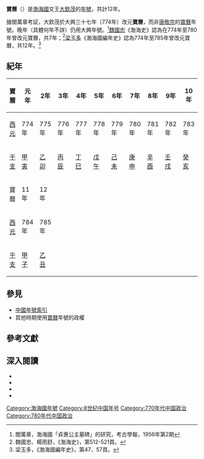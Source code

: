 {{Eranamebox
|年号=寶曆
|起讫时间= 774年－785年
|政权= [[渤海國|渤海國]]
|帝王=文王[[大欽茂|大欽茂]]
|历时= 12年
|timeline= <timeline>
ImageSize  = width:200 height:50
PlotArea   = width:180 height:30 left:10 bottom:20
TimeAxis   = orientation:horizontal
DateFormat = yyyy
Period     = from:698 till:926
AlignBars  = early
ScaleMajor = increment:50 start:698
Colors =
  id:canvas value:rgb(1,1,0.85)
BackgroundColors = canvas:canvas
PlotData =
  width:15 color:black
  bar:era from:start till:end
  bar:era from:774 till:785 color:red
</timeline>
|說明={{fontcolor|red|寶曆}}在渤海國的位置
}}
'''寶曆'''（{{kj|774年||785年|}}）是[[渤海國|渤海國]]文王[[大欽茂|大欽茂]]的[[年號|年號]]，共計12年。

據閻萬章考証，大欽茂於大興三十七年（774年）改元'''寶曆'''，而非[[唐敬宗|唐敬宗]]的[[寶曆_(唐朝)|寶曆]]年號。晚年（具體何年不詳）仍用大興年號。<ref>閻萬章，渤海國「貞惠公主墓碑」的研究，考古學報，1956年第2期</ref>[[魏國忠|魏國忠]]《渤海史》認為在774年至780年曾改元寶曆，共7年；<ref>魏國忠、楊雨舒，《渤海史》，第512-521頁。</ref>[[梁玉多|梁玉多]]《渤海國編年史》認為774年至785年曾改元寶曆，共12年。<ref>梁玉多，《渤海國編年史》，第47、57頁。</ref>

==紀年==
{| class="wikitable"  style="text-align:center;"
!寶曆!!元年!!2年!!3年!!4年!!5年!!6年!!7年!!8年!!9年!!10年
|-
![[西元|西元]]
|774年||775年||776年||777年||778年||779年||780年||781年||782年||783年
|-
![[干支|干支]]
|[[甲寅|甲寅]]||[[乙卯|乙卯]]||[[丙辰|丙辰]]||[[丁巳|丁巳]]||[[戊午|戊午]]||[[己未|己未]]||[[庚申|庚申]]||[[辛酉|辛酉]]||[[壬戌|壬戌]]||[[癸亥|癸亥]]
|-
!寶曆!!11年!!12年
|-
![[西元|西元]]
|784年||785年
|-
![[干支|干支]]
|[[甲子|甲子]]||[[乙丑|乙丑]]
|}

==參見==
*[[中国年号列表#渤海|中國年號索引]]
*其他時期使用[[寶曆|寶曆]]年號的政權

==參考文獻==
{{Reflist}}

==深入閱讀==
<div>
*{{Cite book|author=李崇智|title=中國歷代年號考|format=|url=|date=2004年12月|publisher=中華書局|location=北京|id=ISBN 7101025129}}
*{{Cite book|author=鄧洪波|title=東亞歷史年表|format=pdf|url=http://www.eastasia.ntu.edu.tw/chinese/05_a04.htm|date=2005年3月|publisher=國立臺灣大學東亞經典與文化研究計劃|location=臺北|id=ISBN 9789860005189|access-date=2022-01-03|archive-date=2007-08-25|archive-url=https://web.archive.org/web/20070825002742/http://www.eastasia.ntu.edu.tw/chinese/05_a04.htm|dead-url=yes}}
*{{Cite book|author=魏國忠、楊雨舒|title=渤海史|format=|url=|date=2019年12月|publisher=中國社會科學出版社|location=北京|id=ISBN 7520331777}}
*{{Cite book|author=梁玉多|title=渤海國編年史|format=|url=|date=2004年12月|publisher=黑龍江人民出版社|location=哈爾濱|id=ISBN 720706005}}
</div>

{{年號|[[大興_(渤海)|大興]]|[[中國年號列表|渤海國年號]]<br>774年－785年|[[大興_(渤海)|大興]]}}
{{渤海國年號}}

[[Category:渤海國年號|Category:渤海國年號]]
[[Category:8世纪中国年号|Category:8世纪中国年号]]
[[Category:770年代中国政治|Category:770年代中国政治]]
[[Category:780年代中国政治|Category:780年代中国政治]]